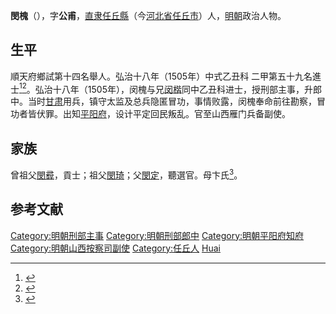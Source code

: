 {{明清人物信息框
| 姓名 = 閔槐
| 原名 =
| 圖片名稱= 
| 圖片大小 =
| 圖片說明 = 
| 最高職務 = 兵備雁門山西按察司副使
| 國家 = 大明 
| 爵位 =
| 籍貫 = [[北直隶|直隶]][[河間府|河間府]][[任丘縣|任丘縣]]民籍
| 族裔 = 
| 字號 = 字公甫
| 諡號 =
| 出生日期 = 生年不詳
| 出生地點 = <!---直隸河間府任丘縣--->
| 逝世日期 = 卒年不詳 
| 逝世地點 =
| 墓葬 =
| 配偶 = 
| 親屬 = （弟）[[閔楷|閔楷]]、（子）[[閔煦|閔煦]]
| 出身 =
* 弘治十八年乙丑科進士出身
| 經歷 =
| 著作 =  
}}
'''閔槐'''（{{bd|？||？|catIdx=}}），字'''公甫'''，[[北直隶|直隶]][[任丘縣|任丘縣]]（今[[河北省|河北省]][[任丘市|任丘市]]）人，[[明朝|明朝]]政治人物。

== 生平 ==
順天府鄉試第十四名舉人。弘治十八年（1505年）中式乙丑科<!---會試第四十一名--->二甲第五十九名進士<ref>{{Cite book|title=《皇明贡举考》卷五|last=（明）[[张朝瑞|张朝瑞]]|first=|publisher=《续修四库全书》史部第828册|year=|isbn=|location=|pages=}}</ref><ref>{{Cite book|title=贡举志五种 上|last=鲁小俊，江俊伟著|first=|publisher=武汉：武汉大学出版社|year=2009|isbn=978-7-307-07043-1|location=|pages=}}</ref>。弘治十八年（1505年），闵槐与兄[[闵楷|闵楷]]同中乙丑科进士，授刑部主事，升郎中。当时[[甘肃|甘肃]]用兵，镇守太监及总兵隐匿冒功，事情败露，闵槐奉命前往勘察，冒功者皆伏罪。出知[[平阳府|平阳府]]，设计平定回民叛乱。官至山西雁门兵备副使。

==家族==
曾祖父[[閔彛|閔彛]]，貢士；祖父[[閔琦|閔琦]]；父[[閔定|閔定]]，聽選官。母卞氏<ref>{{Cite book|title=天一阁藏明代科举录选刊 登科录 点校本|last=龚延明主编|first=|publisher=宁波出版社|year=2016|isbn=978-7-5526-2320-8|location=宁波|pages=|quote=《天一閣藏明代科舉錄選刊.登科錄》之《弘治十八年進士登科錄》}}</ref>。

==参考文献==
{{reflist}}

{{弘治十八年乙丑科殿試金榜}}
{{DEFAULTSORT:Min闵}}
[[Category:明朝刑部主事|Category:明朝刑部主事]]
[[Category:明朝刑部郎中|Category:明朝刑部郎中]]
[[Category:明朝平阳府知府|Category:明朝平阳府知府]]
[[Category:明朝山西按察司副使|Category:明朝山西按察司副使]]
[[Category:任丘人|Category:任丘人]]
[[Category:闵姓|Huai]]
